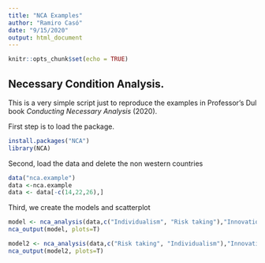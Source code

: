```yaml
---
title: "NCA Examples"
author: "Ramiro Casó"
date: "9/15/2020"
output: html_document
---
```


```r
knitr::opts_chunk$set(echo = TRUE)
```

## Necessary Condition Analysis. 

This is a very simple script just to reproduce the examples in Professor's Dul book *Conducting Necessary Analysis* (2020). 

First step is to load the package. 

```r
install.packages("NCA")
library(NCA)
```

Second, load the data and delete the non western countries

```r
data("nca.example")
data <-nca.example
data <- data[-c(14,22,26),]
```

Third, we create the models and scatterplot 

```r
model <- nca_analysis(data,c("Individualism", "Risk taking"),"Innovation performance")
nca_output(model, plots=T)

model2 <- nca_analysis(data,c("Risk taking", "Individualism"),"Innovation performance")
nca_output(model2, plots=T)
```

